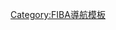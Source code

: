 {{Navbox
| name =美洲籃球錦標賽
| title= [[美洲籃球錦標賽]]
| listclass = hlist
| state = {{{state|autocollapse}}}
| basestyle= background:#FFA500;
| group1   = 賽事
| list1    = 
* [[1980年美洲籃球賽|波多黎各 1980]]
* [[1984年美洲籃球賽|巴西 1984]]
* [[1988年美洲籃球賽|烏拉圭 1988]]
* [[1989年美洲籃球賽|墨西哥 1989]]
* [[1992年美洲籃球賽|美國 1992]]
* [[1993年美洲籃球賽|波多黎各 1993]]
* [[1995年美洲籃球賽|阿根廷 1995]]
* [[1997年美洲籃球賽|烏拉圭 1997]]
* [[1999年美洲籃球賽|波多黎各 1999]]
* [[2001年美洲籃球賽|阿根廷 2001]]
* [[2003年美洲籃球賽|波多黎各 2003]]
* [[2005年美洲籃球錦標賽|多明尼加 2005]]
* [[2007年美洲籃球錦標賽|美國 2007]]
* [[2009年美洲籃球錦標賽|波多黎各 2009]]
* [[2011年美洲籃球錦標賽|阿根廷 2011]]
* [[2013年美洲籃球錦標賽|委內瑞拉 2013]]
* [[2015年美洲籃球錦標賽|墨西哥 2015]]
| group2   = 資格賽
| list2    = 
* [[2007年美洲籃球錦標賽資格賽|2007]]
* [[2009年美洲籃球錦標賽資格賽|2009]]
* [[2011年美洲籃球錦標賽資格賽|2011]]
* [[2013年美洲籃球錦標賽資格賽|2013]]
* [[2015年美洲籃球錦標賽資格賽|2015]]
}}<noinclude>
{{collapsible option}}

[[Category:FIBA導航模板]]
</noinclude>